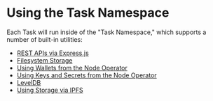 # Using the Task Namespace

Each Task will run inside of the "Task Namespace," which supports a number of built-in utilities:

* [REST APIs via Express.js](rest-apis.md)
* [Filesystem Storage](filesystem-access.md)
* [Using Wallets from the Node Operator](wallet-signatures.md)
* [Using Keys and Secrets from the Node Operator](keys-and-secrets.md)
* [LevelDB](leveldb.md)
* [Using Storage via IPFS](storage-via-ipfs.md)
